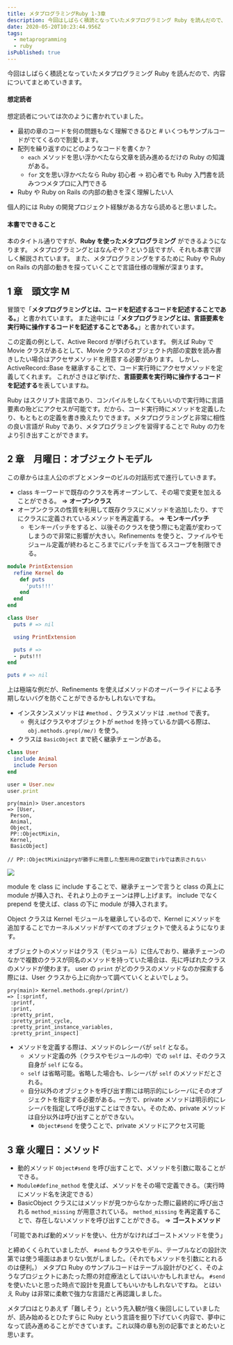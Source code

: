 ```yaml
---
title: メタプログラミングRuby 1-3章
description: 今回はしばらく積読となっていたメタプログラミング Ruby を読んだので、内容についてまとめていきます。
date: 2020-05-20T10:23:44.956Z
tags:
  - metaprogramming
  - ruby
isPublished: true
---
```


今回はしばらく積読となっていたメタプログラミング Ruby を読んだので、内容についてまとめていきます。

#### 想定読者

想定読者については次のように書かれていました。

- 最初の章のコードを何の問題もなく理解できるひと # いくつもサンプルコードがでてくるので割愛します。
- 配列を繰り返すのにどのようなコードを書くか？
  - `each` メソッドを思い浮かべたなら文章を読み進めるだけの Ruby の知識がある。
  - `for` 文を思い浮かべたなら Ruby 初心者 → 初心者でも Ruby 入門書を読みつつメタプロに入門できる
- Ruby や Ruby on Rails の内部の動きを深く理解したい人

個人的には Ruby の開発プロジェクト経験がある方なら読めると思いました。

#### 本書でできること

本のタイトル通りですが、**Ruby を使ったメタプログラミング** ができるようになります。
メタプログラミングとはなんぞや？という話ですが、それも本書で詳しく解説されています。
また、メタプログラミングをするために Ruby や Ruby on Rails の内部の動きを探っていくことで言語仕様の理解が深まります。

## 1 章　頭文字 M

冒頭で「**メタプログラミングとは、コードを記述するコードを記述することである。**」と書かれています。
また途中には「**メタプログラミングとは、言語要素を実行時に操作するコードを記述することである。**」と書かれています。

この定義の例として、Active Record が挙げられています。
例えば Ruby で Movie クラスがあるとして、Movie クラスのオブジェクト内部の変数を読み書きしたい場合はアクセサメソッドを用意する必要があります。
しかし、ActiveRecord::Base を継承することで、コード実行時にアクセサメソッドを定義してくれます。
これがさきほど挙げた、**言語要素を実行時に操作するコードを記述する**を表していますね。

Ruby はスクリプト言語であり、コンパイルをしなくてもいいので実行時に言語要素の殆どにアクセスが可能です。だから、コード実行時にメソッドを定義したり、もともとの定義を書き換えたりできます。メタプログラミングと非常に相性の良い言語が Ruby であり、メタプログラミングを習得することで Ruby の力をより引き出すことができます。

## 2 章　月曜日：オブジェクトモデル

この章からは主人公のボブとメンターのビルの対話形式で進行していきます。

- class キーワードで既存のクラスを再オープンして、その場で変更を加えることができる。 => **オープンクラス**
- オープンクラスの性質を利用して既存クラスにメソッドを追加したり、すでにクラスに定義されているメソッドを再定義する。 => **モンキーパッチ**
  - モンキーパッチをすると、以後そのクラスを使う際にも定義が変わってしまうので非常に影響が大きい。Refinements を使うと、ファイルやモジュール定義が終わるところまでにパッチを当てるスコープを制限できる。

```rb
module PrintExtension
  refine Kernel do
    def puts
      'puts!!!'
    end
  end
end

class User
  puts # => nil

  using PrintExtension

  puts # =>
  - puts!!!
end

puts # => nil
```

上は極端な例だが、Refinements を使えばメソッドのオーバーライドによる予期しないバグを防ぐことができるかもしれないですね。

- インスタンスメソッドは `#method` 、クラスメソッドは `.method` で表す。
  - 例えばクラスやオブジェクトが `method` を持っているか調べる際は、 `obj.methods.grep(/me/)` を使う。
- クラスは `BasicObject` まで続く継承チェーンがある。

```rb
class User
  include Animal
  include Person
end

user = User.new
user.print
```

```shell
pry(main)> User.ancestors
=> [User,
 Person,
 Animal,
 Object,
 PP::ObjectMixin,
 Kernel,
 BasicObject]

// PP::ObjectMixinはpryが勝手に用意した整形用の定数でirbでは表示されない
```

![](/2020-05-21-12-28-22.png)

module を class に include することで、継承チェーンで言うと class の真上に module が挿入され、それより上のチェーンは押し上げます。
include でなく prepend を使えば、class の下に module が挿入されます。

Object クラスは Kernel モジュールを継承しているので、Kernel にメソッドを追加することでカーネルメソッドがすべてのオブジェクトで使えるようになります。

オブジェクトのメソッドはクラス（モジュール）に住んでおり、継承チェーンのなかで複数のクラスが同名のメソッドを持っていた場合は、先に呼ばれたクラスのメソッドが使わます。
user の `print` がどのクラスのメソッドなのか探索する際には、User クラスから上に向かって調べていくとよいでしょう。

```shell
pry(main)> Kernel.methods.grep(/print/)
=> [:sprintf,
 :printf,
 :print,
 :pretty_print,
 :pretty_print_cycle,
 :pretty_print_instance_variables,
 :pretty_print_inspect]
```

- メソッドを定義する際は、メソッドのレシーバが `self` となる。
  - メソッド定義の外（クラスやモジュールの中）での `self` は、そのクラス自身が `self` になる。
  - `self` は省略可能。省略した場合も、レシーバが `self` のメソッドだとされる。
  - 自分以外のオブジェクトを呼び出す際には明示的にレシーバにそのオブジェクトを指定する必要がある。一方で、private メソッドは明示的にレシーバを指定して呼び出すことはできない。そのため、private メソッドは自分以外は呼び出すことができない。
    - `Object#send` を使うことで、private メソッドにアクセス可能

## 3 章 火曜日：メソッド

- 動的メソッド `Object#send` を呼び出すことで、メソッドを引数に取ることができる。
- `Module#define_method` を使えば、メソッドをその場で定義できる。（実行時にメソッド名を決定できる）
- BasicObject クラスにはメソッドが見つからなかった際に最終的に呼び出される `method_missing` が用意されている。
  `method_missing` を再定義することで、存在しないメソッドを呼び出すことができる。 => **ゴーストメソッド**

「可能であれば動的メソッドを使い、仕方がなければゴーストメソッドを使う」

と締めくくられていましたが、 `#send` もクラスやモデル、テーブルなどの設計次第では使う場面はあまりない気がしました。（それでもメソッドを引数にとれるのは便利。）
メタプロ Ruby のサンプルコードはテーブル設計がひどく、そのようなプロジェクトにあたった際の対症療法としてはいいかもしれません。 `#send` を使いたいと思った時点で設計を見直してもいいかもしれないですね。
とはいえ Ruby は非常に柔軟で強力な言語だと再認識しました。

メタプロはとりあえず「難しそう」という先入観が強く後回しにしていましたが、読み始めるとひたすらに Ruby という言語を掘り下げていく内容で、夢中になって読み進めることができています。これ以降の章も別の記事でまとめたいと思います。
